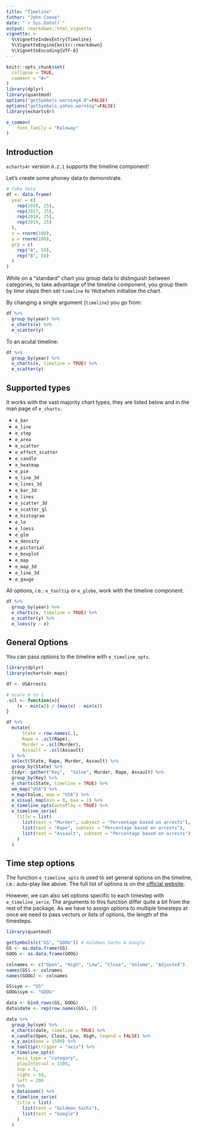 ```yaml
---
title: "Timeline"
futhor: "John Coene"
date: "`r Sys.Date()`"
output: rmarkdown::html_vignette
vignette: >
  %\VignetteIndexEntry{Timeline}
  %\VignetteEngine{knitr::rmarkdown}
  %\VignetteEncoding{UTF-8}
---
```


```r
knitr::opts_chunk$set(
  collapse = TRUE,
  comment = "#>"
)
library(dplyr)
library(quantmod)
options("getSymbols.warning4.0"=FALSE)
options("getSymbols.yahoo.warning"=FALSE)
library(echarts4r)

e_common(
    font_family = "Raleway"
)
```

## Introduction

`echarts4r` version `0.2.1` supports the timeline component!

Let's create some phoney data to demonstrate.

```r
# fake data
df <- data.frame(
  year = c(
    rep(2016, 25),
    rep(2017, 25),
    rep(2018, 25),
    rep(2019, 25)
  ),
  x = rnorm(100),
  y = rnorm(100),
  grp = c(
    rep("A", 50),
    rep("B", 50)
  )
) 
```

While on a "standard" chart you group data to distinguish between categories, to take advantage of the timeline component, you group them by _time steps_ then set `timeline` to `TRUE`when initialise the chart.

By changing a single argument (`timeline`) you go from:

```r
df %>%
  group_by(year) %>% 
  e_charts(x) %>% 
  e_scatter(y)
```

To an acutal timeline:

```r
df %>%
  group_by(year) %>% 
  e_charts(x, timeline = TRUE) %>% 
  e_scatter(y)
```

## Supported types

It works with the vast majority chart types, they are listed below and in the man page of `e_charts`.

- `e_bar`
- `e_line`
- `e_step`
- `e_area`
- `e_scatter`
- `e_effect_scatter`
- `e_candle`
- `e_heatmap`
- `e_pie`
- `e_line_3d`
- `e_lines_3d`
- `e_bar_3d`
- `e_lines`
- `e_scatter_3d`
- `e_scatter_gl`
- `e_histogram`
- `e_lm`
- `e_loess`
- `e_glm`
- `e_density`
- `e_pictorial`
- `e_boxplot`
- `e_map`
- `e_map_3d`
- `e_line_3d`
- `e_gauge`

All options, i.e.: `e_tooltip` or `e_globe`, work with the timeline component.

```r
df %>% 
  group_by(year) %>% 
  e_charts(x, timeline = TRUE) %>% 
  e_scatter(y) %>% 
  e_loess(y ~ x)
```

## General Options

You can pass options to the timeline with `e_timeline_opts`.

```r
library(dplyr)
library(echarts4r.maps)

df <- USArrests

# scale 0 to 1
.scl <- function(x){
    (x - min(x)) / (max(x) - min(x))
}

df %>% 
  mutate(
      State = row.names(.),
      Rape = .scl(Rape),
      Murder = .scl(Murder),
      Assault = .scl(Assault)
  ) %>% 
  select(State, Rape, Murder, Assault) %>% 
  group_by(State) %>% 
  tidyr::gather("Key",  "Value", Murder, Rape, Assault) %>% 
  group_by(Key) %>% 
  e_charts(State, timeline = TRUE) %>% 
  em_map("USA") %>% 
  e_map(Value, map = "USA") %>% 
  e_visual_map(min = 0, max = 1) %>% 
  e_timeline_opts(autoPlay = TRUE) %>% 
  e_timeline_serie(
    title = list(
      list(text = "Murder", subtext = "Percentage based on arrests"),
      list(text = "Rape", subtext = "Percentage based on arrests"),
      list(text = "Assault", subtext = "Percentage based on arrests")
    )
  )
```

## Time step options

The function `e_timeline_opts` is used to set general options on the timeline, i.e.: auto-play like above. The full list of options is on the [official website](https://ecomfe.github.io/echarts-doc/public/en/option.html#timeline).

However, we can also set options specific to each timestep with `e_timeline_serie`. The arguments to this function differ quite a bit from the rest of the package. As we have to assign options to multiple timesteps at once we need to pass vectors or lists of options, the length of the timesteps.

```r
library(quantmod)

getSymbols(c("GS", "GOOG")) # Goldman Sachs & Google
GS <- as.data.frame(GS)
GOOG <- as.data.frame(GOOG)

colnames <- c("Open", "High", "Low", "Close", "Volume", "Adjusted")
names(GS) <- colnames
names(GOOG) <- colnames

GS$sym <- "GS"
GOOG$sym <- "GOOG"

data <- bind_rows(GS, GOOG)
data$date <- rep(row.names(GS), 2)

data %>% 
  group_by(sym) %>% 
  e_charts(date, timeline = TRUE) %>% 
  e_candle(Open, Close, Low, High, legend = FALSE) %>% 
  e_y_axis(max = 1500) %>% 
  e_tooltip(trigger = "axis") %>% 
  e_timeline_opts(
    axis_type = "category",
    playInterval = 1500,
    top = 5,
    right = 50,
    left = 200
  ) %>% 
  e_datazoom() %>% 
  e_timeline_serie(
    title = list(
      list(text = "Goldman Sachs"),
      list(text = "Google")
    )
  ) 
```

